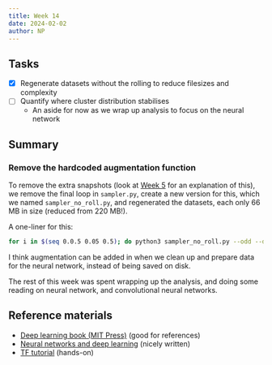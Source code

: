 ```yaml
---
title: Week 14
date: 2024-02-02
author: NP
---
```


## Tasks

- [x] Regenerate datasets without the rolling to reduce filesizes and complexity
- [ ] Quantify where cluster distribution stabilises
    - An aside for now as we wrap up analysis to focus on the neural network

## Summary

### Remove the hardcoded augmentation function

To remove the extra snapshots (look at [Week 5](./week_5.qmdk) for an
explanation of this), we remove the final loop in `sampler.py`, create a new
version for this, which we named `sampler_no_roll.py`, and regenerated the
datasets, each only 66 MB in size (reduced from 220 MB!).

A one-liner for this:

```bash
for i in $(seq 0.0.5 0.05 0.5); do python3 sampler_no_roll.py --odd --density $i; done
```

I think augmentation can be added in when we clean up and prepare data for the
neural network, instead of being saved on disk.

The rest of this week was spent wrapping up the analysis, and doing some
reading on neural network, and convolutional neural networks.

## Reference materials

- [Deep learning book (MIT Press)](https://www.deeplearningbook.org/) (good for
references)
- [Neural networks and deep
learning](http://neuralnetworksanddeeplearning.com/) (nicely written)
- [TF tutorial](https://www.tensorflow.org/tutorials) (hands-on)
